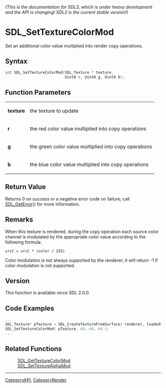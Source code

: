 ====== (This is the documentation for SDL3, which is under heavy development and the API is changing! SDL2 is the current stable version!) ======
= SDL_SetTextureColorMod =

Set an additional color value multiplied into render copy operations.

== Syntax ==

<syntaxhighlight lang='c'>
int SDL_SetTextureColorMod(SDL_Texture * texture,
                           Uint8 r, Uint8 g, Uint8 b);
</syntaxhighlight>

== Function Parameters ==

{|
|'''texture'''
|the texture to update
|-
|'''r'''
|the red color value multiplied into copy operations
|-
|'''g'''
|the green color value multiplied into copy operations
|-
|'''b'''
|the blue color value multiplied into copy operations
|}

== Return Value ==

Returns 0 on success or a negative error code on failure; call
[[SDL_GetError]]() for more information.

== Remarks ==

When this texture is rendered, during the copy operation each source color
channel is modulated by the appropriate color value according to the
following formula:

<code>srcC = srcC * (color / 255)</code>

Color modulation is not always supported by the renderer; it will return -1
if color modulation is not supported.

== Version ==

This function is available since SDL 2.0.0.

== Code Examples ==

<syntaxhighlight lang='c++'>
...
SDL_Texture* pTexture = SDL_CreateTextureFromSurface( renderer, loadedSurface );
SDL_SetTextureColorMod( pTexture, 64, 64, 64 );
...
</syntaxhighlight>

== Related Functions ==

:[[SDL_GetTextureColorMod]]
:[[SDL_SetTextureAlphaMod]]

----
[[CategoryAPI]], [[CategoryRender]]


